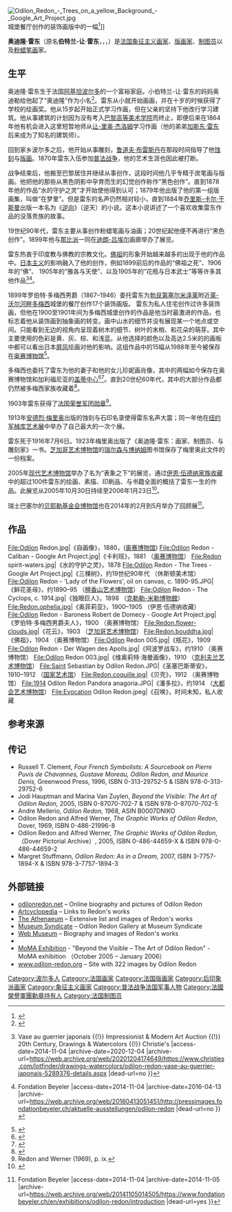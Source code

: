 {{noteTA
|1=zh-cn:雷东; zh-tw:魯東
}}
{{Infobox artist
| name        = 奥迪隆·雷东
| image       = Odilon Redon vers 1880.jpg
| imagesize   = 220px
| bgcolour    = #6495ED
| caption     = 1880年
| birth_name  = 伯特兰-让·雷东
| date_of_birth  = {{birth date|1840|4|20|df=y}}
| birth_place = {{Flag|July Monarchy|name=法蘭西王國}}[[波尔多|波尔多]]
| date_of_death  = {{death date and age|1916|7|6|1840|4|20|df=y}}
| death_place = {{Flag|French Third Republic}}[[巴黎|巴黎]]
| field       = [[绘画|绘画]]、[[版画|版画]]、[[素描|素描]]
| training    = [[让-里奥·杰洛姆|让-里奥·杰洛姆]]画室
| movement    = [[后印象派|后印象派]]、[[象征主义|象征主义]]
| works       =
| patrons     =
| influenced by =
| influenced    = [[莱昂·斯皮里亚埃尔|莱昂·斯皮里亚埃尔]]
| awards      =
}}
[[File:Odilon_Redon_-_Trees_on_a_yellow_Background_-_Google_Art_Project.jpg|thumb]]城堡餐厅创作的装饰画版中的一幅<ref>{{Cite web |url=http://www.musee-orsay.fr/en/collections/index-of-works/notice.html?nnumid=025623 |title=Musée d'Orsay: non_traduit<!-- Bot generated title --> |access-date=2014-11-04 |archive-date=2016-04-13 |archive-url=https://web.archive.org/web/20160413051412/http://www.musee-orsay.fr/en/collections/index-of-works/notice.html?nnumid=025623 |dead-url=no }}</ref>]]

'''奥迪隆·雷东'''（原名'''伯特兰-让·雷东'''，{{lang-fr|Odilon Redon}}，{{IPA-fr|ʁədɔ̃|lang}}，{{bd|1840年|4月20日|1916年|7月6日}}）是[[法国|法国]][[象征主义|象征主义]][[画家|画家]]、[[版画家|版画家]]、[[制图员|制图员]]以及[[粉蜡笔画|粉蜡笔画]]家。

==生平==
奥迪隆·雷东生于法国[[阿基坦|阿基坦]][[波尔多|波尔多]]的一个富裕家庭。小伯特兰-让·雷东的妈妈奥迪勒给他起了“奥迪隆”作为小名<ref>{{cite web|url=http://www.chez.com/odilon/odilon/odilonvo.html|title=Online Essay on Odilon Redon|publisher=|accessdate=2014-11-06|archive-date=2008-09-16|archive-url=https://web.archive.org/web/20080916204929/http://www.chez.com/odilon/odilon/odilonvo.html|dead-url=no}}</ref>。雷东从小就开始画画，并在十岁的时候获得了学校的绘画奖。他从15岁起开始正式学习作画，但在父亲的坚持下他改行学习建筑。他从事建筑的计划因为没有考入[[法国美术学院|巴黎高等美术学院]]而终止，即便后来在1864年他有机会进入这里短暂地师从[[让-里奥·杰洛姆|让-里奥·杰洛姆]]学习作画（他的弟弟[[加斯东·雷东|加斯东·雷东]]后来成为了知名的建筑师）。

回到家乡波尔多之后，他开始从事雕刻，[[鲁道夫·布雷斯丹|鲁道夫·布雷斯丹]]在那段时间指导了他[[蚀刻|蚀刻]]与[[版画|版画]]。1870年雷东入伍参加[[普法战争|普法战争]]，他的艺术生涯也因此被打断。

战争结束后，他搬至巴黎居住并继续从事创作，这段时间他几乎专精于炭笔画与版画。他把他的那些从黑色阴影中孕育而生的幻觉创作称作“黑色创作”。直到1878年他的作品“水的守护之灵”才开始使他得到认可；1879年他出版了他的第一组版画集，叫做“在梦里”。但是雷东的名声仍然相对较小，直到1884年[[乔里斯-卡尔·于斯曼|乔里斯-卡尔·于斯曼]]出版一本名为《[[逆向|逆向]]》（逆天）的小说。这本小说讲述了一个喜欢收集雷东作品的没落贵族的故事。

19世纪90年代，雷东主要从事创作粉蜡笔画与油画；20世纪起他便不再进行“黑色创作”。1899年他与[[那比派|那比派]]一同在[[迪朗-吕埃尔|迪朗-吕埃尔]]画廊举办了展览。

雷东热衷于印度教与佛教的宗教文化。[[佛|佛祖]]的形象开始越来越多的出现于他的作品中。[[日本主义|日本主义]]的影响融入了他的创作，例如1899前后的作品的“佛祖之死”、1906年的“佛”、 1905年的“雅各与天使”、以及1905年的“花瓶与日本武士”等等许多其他作品<ref>{{Cite web |url=http://www.christies.com/lotfinder/drawings-watercolors/odilon-redon-vase-au-guerrier-japonais-5289376-details.aspx |title=Odilon Redon (1840–1916) {{!}} Vase au guerrier japonais {{!}} Impressionist & Modern Art Auction {{!}} 20th Century, Drawings & Watercolors {{!}} Christie's<!-- Bot generated title --> |access-date=2014-11-04 |archive-date=2020-12-04 |archive-url=https://web.archive.org/web/20201204174649/https://www.christies.com/lotfinder/drawings-watercolors/odilon-redon-vase-au-guerrier-japonais-5289376-details.aspx |dead-url=no }}</ref><ref>{{Cite web |url=http://pressimages.fondationbeyeler.ch/aktuelle-ausstellungen/odilon-redon |title=Odilon Redon {{!}} Fondation Beyeler<!-- Bot generated title --> |access-date=2014-11-04 |archive-date=2016-04-13 |archive-url=https://web.archive.org/web/20160413051451/http://pressimages.fondationbeyeler.ch/aktuelle-ausstellungen/odilon-redon |dead-url=no }}</ref>。

1899年罗伯特·多梅西男爵（1867–1946）委托雷东为[[勃艮第|勃艮第]][[塞尔米泽莱|塞尔米泽莱]]附近[[莱-沃尔河畔多梅西|莱-沃尔河畔多梅西]]城堡的餐厅创作17个装饰画版。 雷东为私人住宅创作过许多装饰画，但他在1900至1901年间为多梅西城堡创作的作品是他当时最激进的作品，也标志着他从装饰画到抽象画的转变。画中山水的细节并没有展现某一个地点或空间。只能看到无边的视角内呈现着树木的细节、树叶的末梢、和花朵的萌芽。其中主要使用的色彩是黄、灰、棕、和浅蓝。从他选择的颜色以及高达2.5米的的画板中都可以看出日本[[屏风|屏风]]绘画对他的影响。这组作品中的15幅从1988年至今被保存在[[奥赛博物馆|奥赛博物馆]]<ref>{{cite web|title=Collections catalogue - search results: Odilon Redon|url=http://www.musee-orsay.fr/en/collections/index-of-works/resultat-collection.html?no_cache=1|accessdate=2014-11-07|archive-date=2020-11-12|archive-url=https://web.archive.org/web/20201112001937/https://www.musee-orsay.fr/en/collections/index-of-works/resultat-collection.html?no_cache=1|dead-url=no}}</ref>。

多梅西也委托了雷东为他的妻子和他的女儿珍妮画肖像，其中的两幅如今保存在奥赛博物馆和加利福尼亚的[[盖蒂中心|盖蒂中心]]<ref>{{cite web|url=http://www.musee-orsay.fr/en/collections/works-in-focus/painting/commentaire_id/baroness-robert-de-domecy-8957.html?S=2&tx_commentaire_pi1%5BpidLi%5D=509&tx_commentaire_pi1%5Bfrom%5D=841&cHash=2638f63e33|title=Musée d'Orsay: Odilon Redon Baroness Robert de Domecy|date=4 February 2009|publisher=|accessdate=10 October 2014|archive-date=2014-11-07|archive-url=https://web.archive.org/web/20141107035159/http://www.musee-orsay.fr/en/collections/works-in-focus/painting/commentaire_id/baroness-robert-de-domecy-8957.html?S=2&tx_commentaire_pi1%5BpidLi%5D=509&tx_commentaire_pi1%5Bfrom%5D=841&cHash=2638f63e33|dead-url=no}}</ref><ref>{{Cite web |url=http://www.getty.edu/art/gettyguide/artObjectDetails?artobj=257416 |title=Baronne de Domecy （Getty Museum)<!-- Bot generated title --> |access-date=2014-11-04 |archive-date=2014-10-16 |archive-url=https://web.archive.org/web/20141016184507/http://www.getty.edu/art/gettyguide/artObjectDetails?artobj=257416 |dead-url=no }}</ref>。直到20世纪60年代，其中的大部分作品都仍然被多梅西家族收藏着<ref>{{Cite web |url=http://www.sothebys.com/en/auctions/ecatalogue/lot.pdf.N08633.html/f/46/N08633-46.pdf |title=Sotheby's Impressionist & Modern Art Evening Sale |access-date=2014-11-04 |archive-date=2015-09-24 |archive-url=https://web.archive.org/web/20150924141617/http://www.sothebys.com/en/auctions/ecatalogue/lot.pdf.N08633.html/f/46/N08633-46.pdf |dead-url=no }}</ref>。

1903年雷东获得了[[法国荣誉军团勋章|法国荣誉军团勋章]]<ref>Redon and Werner (1969), p. ix.</ref>。

1913年[[安德烈·梅里奥|安德烈·梅里奥]]出版的蚀刻与石印名录使得雷东名声大震；同一年他在[[纽约|纽约]][[军械库艺术展|军械库艺术展]]中举办了自己最大的一次个展。

雷东死于1916年7月6日。1923年梅里奥出版了《奥迪隆·雷东：画家、制图员、与雕刻家》一书。[[芝加哥艺术博物馆|芝加哥艺术博物馆]]的[[瑞尔森与博纳姆|瑞尔森与博纳姆]]图书馆保存了梅里奥此文件的一份档案。

2005年[[现代艺术博物馆|现代艺术博物馆]]举办了名为“表象之下”的展览，通过[[伊恩·伍德纳家族收藏|伊恩·伍德纳家族收藏]]中的超过100件雷东的绘画、素描、印刷品、与书籍全面的概括了雷东一生的作品。此展览从2005年10月30日持续至2006年1月23日<ref>{{cite journal | title=Dark Dreamer | author=Danielle O'Steen | publisher=ART + AUCTION | date=November 2005 | url=http://www.artinfo.com/news/story/1458/dark-dreamer/ | accessdate=2008-05-20 | postscript=<!--None--> | archive-date=2020-11-28 | archive-url=https://web.archive.org/web/20201128023658/http://www.artinfo.com/news/story/1458/dark-dreamer/ | dead-url=no }}</ref>。

瑞士巴塞尔的[[贝耶勒基金会博物馆|贝耶勒基金会博物馆]]也在2014年的2月到5月举办了回顾展<ref>{{Cite web |url=https://www.fondationbeyeler.ch/en/exhibitions/odilon-redon/introduction |title=Introduction {{!}} Fondation Beyeler<!-- Bot generated title --> |access-date=2014-11-04 |archive-date=2014-11-05 |archive-url=https://web.archive.org/web/20141105014505/https://www.fondationbeyeler.ch/en/exhibitions/odilon-redon/introduction |dead-url=yes }}</ref>。

==作品==
<gallery widths="140px" heights="140px" perrow="4">
File:Odilon Redon.jpg|《自画像》，1880，([[奥赛博物馆|奥赛博物馆]])
File:Odilon Redon - Caliban - Google Art Project.jpg|《卡利班》，1881 （[[奥赛博物馆|奥赛博物馆]]）
File:Redon spirit-waters.jpg|《水的守护之灵》，1878
File:Odilon Redon - The Trees - Google Art Project.jpg|《三棵树》，约19世纪90年代 （休斯顿美术馆）
File:Odilon Redon - 'Lady of the Flowers', oil on canvas, c. 1890-95.JPG|《鲜花圣母》，约1890–95 （[[檀香山艺术博物馆|檀香山艺术博物馆]]）
File:Odilon Redon - The Cyclops, c. 1914.jpg|《独眼巨人》，1898 （[[克勒勒-米勒博物館|克勒勒-米勒博物館]]）
File:Redon.ophelia.jpg|《奥菲莉亚》，1900–1905 （伊恩·伍德纳收藏）
File:Odilon Redon - Baroness Robert de Domecy - Google Art Project.jpg|《罗伯特·多梅西男爵夫人》，1900 （奥赛博物馆）
File:Redon.flower-clouds.jpg|《花云》，1903 （[[芝加哥艺术博物馆|芝加哥艺术博物馆]]）
File:Redon.bouddha.jpg|《佛祖》，1904 （奥赛博物馆）
File:Odilon Redon 005.jpg|《瓶花》，1909
File:Odilon Redon - Der Wagen des Apolls.jpg|《阿波罗战车》，约1910 （奥赛博物馆）
File:Odilon Redon 003.jpg|《维奥莉特·海曼画像》，1910 （[[克利夫兰艺术博物馆|克利夫兰艺术博物馆]]）
File:Saint Sebastian by Odilon Redon.JPG|《圣塞巴斯蒂安》，1910–1912 （[[国家艺术馆|国家艺术馆]]）
File:Redon.coquille.jpg|《贝壳》，1912  （奥赛博物馆）
File:1914 Odilon Redon Pandora anagoria.JPG|《潘多拉》，约1914 （[[大都会艺术博物馆|大都会艺术博物馆]]）
File:Evocation Odilon Redon.jpeg|《召唤》，时间未知，私人收藏
</gallery>

==参考来源==
{{reflist|2}}

==传记==
* Russell T. Clement, ''Four French Symbolists: A Sourcebook on Pierre Puvis de Chavannes, Gustave Moreau, Odilon Redon, and Maurice Denis,'' Greenwood Press, 1996, ISBN 0-313-29752-5 & ISBN 978-0-313-29752-6
*Jodi Hauptman and Marina Van Zuylen, ''Beyond the Visible: The Art of Odilon Redon,'' 2005, ISBN 0-87070-702-7 & ISBN 978-0-87070-702-5
*Andre Mellerio, ''Odilon Redon,'' 1968, ASIN B0007DNIKO
*Odilon Redon and Alfred Werner, ''The Graphic Works of Odilon Redon'', Dover, 1969, ISBN 0-486-21996-8
*Odilon Redon and Alfred Werner, ''The Graphic Works of Odilon Redon'', （Dover Pictorial Archive）, 2005, ISBN 0-486-44659-X & ISBN 978-0-486-44659-2
*Margret Stuffmann, ''Odilon Redon: As in a Dream,'' 2007, ISBN 3-7757-1894-X & ISBN 978-3-7757-1894-3

==外部链接==
{{Commons category|Odilon Redon}}
* [https://web.archive.org/web/20140106021333/http://odilonredon.net/ odilonredon.net] – Online biography and pictures of Odilon Redon
* [http://www.artcyclopedia.com/artists/redon_odilon.html Artcyclopedia] {{Wayback|url=http://www.artcyclopedia.com/artists/redon_odilon.html |date=20210126073943 }} – Links to Redon's works
* [http://www.the-athenaeum.org/art/by_artist.php?id=328 The Athenaeum] {{Wayback|url=http://www.the-athenaeum.org/art/by_artist.php?id=328 |date=20140221205449 }} – Extensive list and images of Redon's works
* [http://www.museumsyndicate.com/artist.php?artist=152 Museum Syndicate] {{Wayback|url=http://www.museumsyndicate.com/artist.php?artist=152 |date=20200806000328 }} – Odilon Redon Gallery at Museum Syndicate
* [http://www.ibiblio.org/wm/paint/auth/redon/ Web Museum] {{Wayback|url=http://www.ibiblio.org/wm/paint/auth/redon/ |date=20210211020214 }} – Biography and images of Redon's works
* {{MoMA artist|4840}}
* [https://web.archive.org/web/20080303205402/http://www.moma.org/exhibitions/2005/redon/ MoMA Exhibition] - "Beyond the Visible – The Art of Odilon Redon" - MoMA exhibition （October 2005 – January 2006）
* [http://www.odilon-redon.org/ www.odilon-redon.org] {{Wayback|url=http://www.odilon-redon.org/ |date=20210206195125 }} – Site with 322 images by Odilon Redon

{{后印象派}}
{{Authority control}}
{{DEFAULTSORT:Redon, Odilon}}
[[Category:波尔多人|Category:波尔多人]]
[[Category:法国画家|Category:法国画家]]
[[Category:法国版画家|Category:法国版画家]]
[[Category:后印象派画家|Category:后印象派画家]]
[[Category:象征主义画家|Category:象征主义画家]]
[[Category:普法战争法国军事人物|Category:普法战争法国军事人物]]
[[Category:法國榮譽軍團勳章持有人|Category:法國榮譽軍團勳章持有人]]
[[Category:法国制图员|Category:法国制图员]]